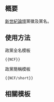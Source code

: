 {{NoteTA/MediaWiki}}{{Documentation subpage}}<!-- 在本行下編輯模板說明 -->

== 概要 ==
[[新世紀論壇]]黨徽及黨名。

== 使用方法 ==
;政黨全名模板
 <pre>{{NCF}}</pre>

;政黨簡稱模板
 <pre>{{NCF/short}}</pre>

== 相關模板 ==
{{香港政黨模板}}